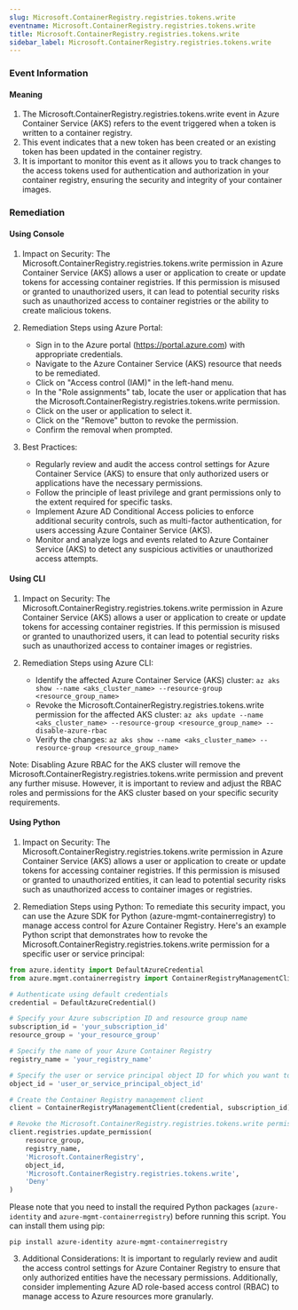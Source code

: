 ```yaml
--- 
slug: Microsoft.ContainerRegistry.registries.tokens.write
eventname: Microsoft.ContainerRegistry.registries.tokens.write
title: Microsoft.ContainerRegistry.registries.tokens.write
sidebar_label: Microsoft.ContainerRegistry.registries.tokens.write
---
```

                       
### Event Information

#### Meaning

1. The Microsoft.ContainerRegistry.registries.tokens.write event in Azure Container Service (AKS) refers to the event triggered when a token is written to a container registry.
2. This event indicates that a new token has been created or an existing token has been updated in the container registry.
3. It is important to monitor this event as it allows you to track changes to the access tokens used for authentication and authorization in your container registry, ensuring the security and integrity of your container images.

### Remediation

#### Using Console

1. Impact on Security: The Microsoft.ContainerRegistry.registries.tokens.write permission in Azure Container Service (AKS) allows a user or application to create or update tokens for accessing container registries. If this permission is misused or granted to unauthorized users, it can lead to potential security risks such as unauthorized access to container registries or the ability to create malicious tokens.

2. Remediation Steps using Azure Portal:
   - Sign in to the Azure portal (https://portal.azure.com) with appropriate credentials.
   - Navigate to the Azure Container Service (AKS) resource that needs to be remediated.
   - Click on "Access control (IAM)" in the left-hand menu.
   - In the "Role assignments" tab, locate the user or application that has the Microsoft.ContainerRegistry.registries.tokens.write permission.
   - Click on the user or application to select it.
   - Click on the "Remove" button to revoke the permission.
   - Confirm the removal when prompted.

3. Best Practices:
   - Regularly review and audit the access control settings for Azure Container Service (AKS) to ensure that only authorized users or applications have the necessary permissions.
   - Follow the principle of least privilege and grant permissions only to the extent required for specific tasks.
   - Implement Azure AD Conditional Access policies to enforce additional security controls, such as multi-factor authentication, for users accessing Azure Container Service (AKS).
   - Monitor and analyze logs and events related to Azure Container Service (AKS) to detect any suspicious activities or unauthorized access attempts.

#### Using CLI

1. Impact on Security: The Microsoft.ContainerRegistry.registries.tokens.write permission in Azure Container Service (AKS) allows a user or application to create or update tokens for accessing container registries. If this permission is misused or granted to unauthorized users, it can lead to potential security risks such as unauthorized access to container images or registries.

2. Remediation Steps using Azure CLI:
   - Identify the affected Azure Container Service (AKS) cluster: `az aks show --name <aks_cluster_name> --resource-group <resource_group_name>`
   - Revoke the Microsoft.ContainerRegistry.registries.tokens.write permission for the affected AKS cluster: `az aks update --name <aks_cluster_name> --resource-group <resource_group_name> --disable-azure-rbac`
   - Verify the changes: `az aks show --name <aks_cluster_name> --resource-group <resource_group_name>`

Note: Disabling Azure RBAC for the AKS cluster will remove the Microsoft.ContainerRegistry.registries.tokens.write permission and prevent any further misuse. However, it is important to review and adjust the RBAC roles and permissions for the AKS cluster based on your specific security requirements.

#### Using Python

1. Impact on Security: The Microsoft.ContainerRegistry.registries.tokens.write permission in Azure Container Service (AKS) allows a user or application to create or update tokens for accessing container registries. If this permission is misused or granted to unauthorized entities, it can lead to potential security risks such as unauthorized access to container images or registries.

2. Remediation Steps using Python: To remediate this security impact, you can use the Azure SDK for Python (azure-mgmt-containerregistry) to manage access control for Azure Container Registry. Here's an example Python script that demonstrates how to revoke the Microsoft.ContainerRegistry.registries.tokens.write permission for a specific user or service principal:

```python
from azure.identity import DefaultAzureCredential
from azure.mgmt.containerregistry import ContainerRegistryManagementClient

# Authenticate using default credentials
credential = DefaultAzureCredential()

# Specify your Azure subscription ID and resource group name
subscription_id = 'your_subscription_id'
resource_group = 'your_resource_group'

# Specify the name of your Azure Container Registry
registry_name = 'your_registry_name'

# Specify the user or service principal object ID for which you want to revoke the permission
object_id = 'user_or_service_principal_object_id'

# Create the Container Registry management client
client = ContainerRegistryManagementClient(credential, subscription_id)

# Revoke the Microsoft.ContainerRegistry.registries.tokens.write permission for the specified object ID
client.registries.update_permission(
    resource_group,
    registry_name,
    'Microsoft.ContainerRegistry',
    object_id,
    'Microsoft.ContainerRegistry.registries.tokens.write',
    'Deny'
)
```

Please note that you need to install the required Python packages (`azure-identity` and `azure-mgmt-containerregistry`) before running this script. You can install them using pip:

```
pip install azure-identity azure-mgmt-containerregistry
```

3. Additional Considerations: It is important to regularly review and audit the access control settings for Azure Container Registry to ensure that only authorized entities have the necessary permissions. Additionally, consider implementing Azure AD role-based access control (RBAC) to manage access to Azure resources more granularly.


 